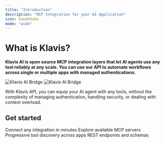 ```yaml
---
title: "Introduction"
description: "MCP Integration for your AI Application"
icon: handshake
mode: "wide"
---
```


# What is Klavis?

**Klavis AI is open source MCP integration layers that let AI agents use any tool reliably at any scale. You can use our API to automate workflows across single or multiple apps with managed authentications.** 

<img
  className="block dark:hidden"
  src="/images/get-started/introduction/bridge.png"
  alt="Klavis AI Bridge"
/>
<img
  className="hidden dark:block"
  src="/images/get-started/introduction/bridge.png"
  alt="Klavis AI Bridge"
/>

With Klavis API, you can equip your AI agent with any tools, without the complexity of managing authentication, handling security, or dealing with context overload.

## Get started

<CardGroup cols={2}>
  <Card title="Quickstart" icon="rocket" href="/quickstart">
    Connect any integration in minutes
  </Card>
  <Card title="Integrations" icon="server" href="/mcp-server/github">
    Explore available MCP servers
  </Card>
  <Card title="Strata" icon="layer-group" href="/concepts/strata">
    Progressive tool discovery across apps
  </Card>
  <Card title="API Reference" icon="magnifying-glass" href="/api-reference/introduction">
    REST endpoints and schemas
  </Card>
</CardGroup>
